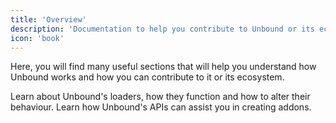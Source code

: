 ```yaml
---
title: 'Overview'
description: 'Documentation to help you contribute to Unbound or its ecosystem.'
icon: 'book'
---
```


Here, you will find many useful sections that will help you understand how Unbound works and how you can contribute to it or its ecosystem.

<CardGroup cols={2}>
	<Card title='Loader' icon='arrow-right-to-bracket' href='/loader'>
		Learn about Unbound's loaders, how they function and how to alter their behaviour.
	</Card>
	<Card title='API' icon='folder-tree' href='/modules'>
		Learn how Unbound's APIs can assist you in creating addons.
	</Card>
</CardGroup>